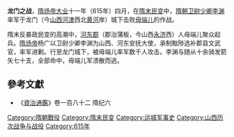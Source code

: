 '''龙门之战'''，[[隋炀帝|隋炀帝]][[大业|大业]]十一年（615年）四月，在[[隋末民变|隋末民变]]中，[[隋朝|隋朝]][[卫尉少卿|卫尉少卿]][[李渊|李渊]]率军于龙门（今[[山西|山西]][[河津|河津]]西北[[黄河|黄河]]岸）城下击败[[毋端儿|毋端儿]]的作战。

隋末反暴政民变的高潮中，[[河東郡_(中國)|河东郡]]（郡治蒲板，今山西[[永济|永济]]西）人毋端儿聚众起兵。[[隋炀帝|隋炀帝]]杨广以卫尉少卿李渊为山西、河东安抚大使，承制黜陟选补郡县文武官，率军进剿。行至龙门城下，被毋端儿率军数千人攻击。李渊与随从十余骑发箭矢七十支，全部命中，毋端儿军溃散而逃。

==參考文獻==
*《[[資治通鑑|資治通鑑]]》卷一百八十二 隋纪六

{{DEFAULTSORT:L}}
[[Category:隋朝戰役|Category:隋朝戰役]]
[[Category:隋末民变|Category:隋末民变]]
[[Category:运城军事史|Category:运城军事史]]
[[Category:山西历次战争与战役|Category:山西历次战争与战役]]
[[Category:615年|Category:615年]]